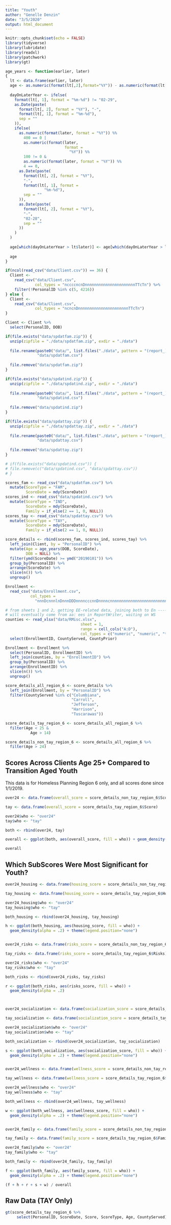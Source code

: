 ```yaml
---
title: "Youth"
author: "Genelle Denzin"
date: "3/5/2020"
output: html_document
---
```


```r
knitr::opts_chunk$set(echo = FALSE)
library(tidyverse)
library(lubridate)
library(readxl)
library(patchwork)
library(gt)
```

```r
age_years <- function(earlier, later)
{
  lt <- data.frame(earlier, later)
  age <- as.numeric(format(lt[,2],format="%Y")) - as.numeric(format(lt[,1],format="%Y"))
  
  dayOnLaterYear <- ifelse(
    format(lt[, 1], format = "%m-%d") != "02-29",
    as.Date(paste(
      format(lt[, 2], format = "%Y"), "-",
      format(lt[, 1], format = "%m-%d"),
      sep = ""
    )),
    ifelse(
      as.numeric(format(later, format = "%Y")) %%
        400 == 0 |
        as.numeric(format(later,
                          format =
                            "%Y")) %%
        100 != 0 &
        as.numeric(format(later, format = "%Y")) %%
        4 == 0,
      as.Date(paste(
        format(lt[, 2], format = "%Y"),
        "-",
        format(lt[, 1], format =
                 "%m-%d"),
        sep = ""
      )),
      as.Date(paste(
        format(lt[, 2], format = "%Y"),
        "-",
        "02-28",
        sep = ""
      ))
    )
  )
  
  age[which(dayOnLaterYear > lt$later)] <- age[which(dayOnLaterYear > lt$later)] - 1
  
  age
}

if(ncol(read_csv("data/Client.csv")) == 36) {
  Client <-
    read_csv("data/Client.csv",
             col_types = "nccccncnDnnnnnnnnnnnnnnnnnnnnnnTTcTn") %>%
    filter(!PersonalID %in% c(5, 4216))
} else {
  Client <-
    read_csv("data/Client.csv",
             col_types = "ncncnDnnnnnnnnnnnnnnnnnnnnnnTTcTn")
}

Client <- Client %>%
  select(PersonalID, DOB)

if(file.exists("data/spdatfam.zip")) {
  unzip(zipfile = "./data/spdatfam.zip", exdir = "./data")
  
  file.rename(paste0("data/", list.files("./data", pattern = "(report_)")),
              "data/spdatfam.csv")
  
  file.remove("data/spdatfam.zip")
}

if(file.exists("data/spdatind.zip")) {
  unzip(zipfile = "./data/spdatind.zip", exdir = "./data")
  
  file.rename(paste0("data/", list.files("./data", pattern = "(report_)")),
              "data/spdatind.csv")
  
  file.remove("data/spdatind.zip")
}

if(file.exists("data/spdattay.zip")) {
  unzip(zipfile = "./data/spdattay.zip", exdir = "./data")
  
  file.rename(paste0("data/", list.files("./data", pattern = "(report_)")),
              "data/spdattay.csv")
  
  file.remove("data/spdattay.zip")
}

# if(file.exists("data/spdatind.csv")) {
# file.remove(c("data/spdatind.csv", "data/spdattay.csv"))
# }

scores_fam <- read_csv("data/spdatfam.csv") %>%
  mutate(ScoreType = "FAM",
         ScoreDate = mdy(ScoreDate))
scores_ind <- read_csv("data/spdatind.csv") %>%
  mutate(ScoreType = "IND",
         ScoreDate = mdy(ScoreDate),
         Family = if_else(2 == 1, 0, NULL))
scores_tay <- read_csv("data/spdattay.csv") %>%
  mutate(ScoreType = "TAY",
         ScoreDate = mdy(ScoreDate),
         Family = if_else(2 == 1, 0, NULL))

score_details <- rbind(scores_fam, scores_ind, scores_tay) %>%
  left_join(Client, by = "PersonalID") %>%
  mutate(Age = age_years(DOB, ScoreDate),
         DOB = NULL) %>%
  filter(ymd(ScoreDate) >= ymd("20190101")) %>%
  group_by(PersonalID) %>%
  arrange(ScoreDate) %>%
  slice(n()) %>%
  ungroup()

Enrollment <-
  read_csv("data/Enrollment.csv",
           col_types =
             "nnnDcnnnlnDnnnDDDnnnncccnnDnnnncnnnnnnnnnnnnnnnnnnnnnnnnnnnnnnnnnnTTnTn")

# from sheets 1 and 2, getting EE-related data, joining both to En --------
# will eventually come from aa: ees in ReportWriter, waiting on WS
counties <- read_xlsx("data/RMisc.xlsx",
                                 sheet = 1,
                                 range = cell_cols("A:D"),
                                 col_types = c("numeric", "numeric", "text", "text")) %>%
  select(EnrollmentID, CountyServed, CountyPrior)

Enrollment <- Enrollment %>%
  select(PersonalID, EnrollmentID) %>%
  left_join(counties, by = "EnrollmentID") %>%
  group_by(PersonalID) %>%
  arrange(EnrollmentID) %>%
  slice(n()) %>%
  ungroup()

score_details_all_region_6 <- score_details %>%
  left_join(Enrollment, by = "PersonalID") %>%
  filter(CountyServed %in% c("Columbiana",
                             "Carroll",
                             "Jefferson",
                             "Harrison",
                             "Tuscarawas"))

score_details_tay_region_6 <- score_details_all_region_6 %>%
  filter(Age < 25 &
           Age > 14)

score_details_non_tay_region_6 <- score_details_all_region_6 %>%
  filter(Age > 24)


```

## Scores Across Clients Age 25+ Compared to Transition Aged Youth

This data is for Homeless Planning Region 6 only, and all scores done since 1/1/2019.

```r

over24 <- data.frame(overall_score = score_details_non_tay_region_6$Score)

tay <- data.frame(overall_score = score_details_tay_region_6$Score)

over24$who <- "over24"
tay$who <- "tay"

both <- rbind(over24, tay)

overall <- ggplot(both, aes(overall_score, fill = who)) + geom_density(alpha = .2)

overall

```


## Which SubScores Were Most Significant for Youth?

```r

over24_housing <- data.frame(housing_score = score_details_non_tay_region_6$Housing)

tay_housing <- data.frame(housing_score = score_details_tay_region_6$Housing)

over24_housing$who <- "over24"
tay_housing$who <- "tay"

both_housing <- rbind(over24_housing, tay_housing)

h <- ggplot(both_housing, aes(housing_score, fill = who)) + 
  geom_density(alpha = .2) + theme(legend.position="none")


over24_risks <- data.frame(risks_score = score_details_non_tay_region_6$Risks)

tay_risks <- data.frame(risks_score = score_details_tay_region_6$Risks)

over24_risks$who <- "over24"
tay_risks$who <- "tay"

both_risks <- rbind(over24_risks, tay_risks)

r <- ggplot(both_risks, aes(risks_score, fill = who)) + 
  geom_density(alpha = .2) 



over24_socialization <- data.frame(socialization_score = score_details_non_tay_region_6$Socialization)

tay_socialization <- data.frame(socialization_score = score_details_tay_region_6$Socialization)

over24_socialization$who <- "over24"
tay_socialization$who <- "tay"

both_socialization <- rbind(over24_socialization, tay_socialization)

s <- ggplot(both_socialization, aes(socialization_score, fill = who)) + 
  geom_density(alpha = .2) + theme(legend.position="none")


over24_wellness <- data.frame(wellness_score = score_details_non_tay_region_6$Wellness)

tay_wellness <- data.frame(wellness_score = score_details_tay_region_6$Wellness)

over24_wellness$who <- "over24"
tay_wellness$who <- "tay"

both_wellness <- rbind(over24_wellness, tay_wellness)

w <- ggplot(both_wellness, aes(wellness_score, fill = who)) + 
  geom_density(alpha = .2) + theme(legend.position="none")


over24_family <- data.frame(family_score = score_details_non_tay_region_6$Family)

tay_family <- data.frame(family_score = score_details_tay_region_6$Family)

over24_family$who <- "over24"
tay_family$who <- "tay"

both_family <- rbind(over24_family, tay_family)

f <- ggplot(both_family, aes(family_score, fill = who)) + 
  geom_density(alpha = .2) + theme(legend.position="none")

(f + h + r + s + w) / overall

```

## Raw Data (TAY Only)

```r
gt(score_details_tay_region_6 %>%
     select(PersonalID, ScoreDate, Score, ScoreType, Age, CountyServed))
```




